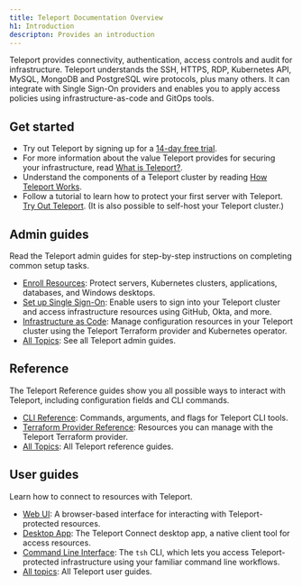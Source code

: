 ```yaml
---
title: Teleport Documentation Overview
h1: Introduction
descripton: Provides an introduction
---
```


Teleport provides connectivity, authentication, access controls and audit for
infrastructure. Teleport understands the SSH, HTTPS, RDP, Kubernetes API, MySQL,
MongoDB and PostgreSQL wire protocols, plus many others. It can integrate with
Single Sign-On providers and enables you to apply access policies using
infrastructure-as-code and GitOps tools.

## Get started

- Try out Teleport by signing up for a [14-day free
  trial](https://goteleport.com/signup).
- For more information about the value Teleport provides for securing your
  infrastructure, read [What is Teleport?](./get-started/what-is-teleport.mdx).
- Understand the components of a Teleport cluster by reading [How Teleport
  Works](./get-started/how-teleport-works.mdx).
- Follow a tutorial to learn how to protect your first server with Teleport.
  [Try Out Teleport](./get-started/try-out-teleport.mdx). (It is also possible
  to self-host your Teleport cluster.)

## Admin guides

Read the Teleport admin guides for step-by-step instructions on completing
common setup tasks.

- [Enroll Resources](./admin-guides/protect-resources.mdx): Protect servers,
  Kubernetes clusters, applications, databases, and Windows desktops.
- [Set up Single Sign-On](./admin-guides/sso.mdx): Enable users to sign into
  your Teleport cluster and access infrastructure resources using GitHub, Okta,
  and more.
- [Infrastructure as Code](./admin-guides/infrastructure-as-code.mdx): Manage
  configuration resources in your Teleport cluster using the Teleport Terraform
  provider and Kubernetes operator.
- [All Topics](./admin-guides/admin-guides.mdx): See all Teleport admin guides.

## Reference

The Teleport Reference guides show you all possible ways to interact with
Teleport, including configuration fields and CLI commands.

- [CLI Reference](./reference/cli.mdx): Commands, arguments, and flags for
  Teleport CLI tools.
- [Terraform Provider Reference](./reference/terraform-provider.mdx): Resources
  you can manage with the Teleport Terraform provider.
- [All Topics](./reference/reference.mdx): All Teleport reference guides.

## User guides

Learn how to connect to resources with Teleport.

- [Web UI](./user-guides/web-ui.mdx): A browser-based interface for interacting
  with Teleport-protected resources.
- [Desktop App](./user-guides/teleport-connect.mdx): The Teleport Connect
  desktop app, a native client tool for access resources.
- [Command Line Interface](./user-guides/tsh.mdx): The `tsh` CLI, which lets you
  access Teleport-protected infrastructure using your familiar command line
  workflows.
- [All topics](./user-guides/user-guides.mdx): All Teleport user guides.
